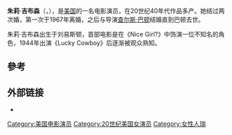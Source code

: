{{Infobox person
| name          = 朱莉·吉布森<br>Julie Gibson
| birth_name    = Gladys Camille Soray<ref name="Branting2014">{{cite book|author=Steven D. Branting|title=Hidden History of Lewiston, Idaho|url=https://books.google.com/books?id=KBKDAgAAQBAJ&pg=PA45|year=2014|publisher=The History Press|isbn=978-1-62619-354-3|pages=45–46|url-status=dead|archiveurl=https://web.archive.org/web/20150921071505/https://books.google.com/books?id=KBKDAgAAQBAJ&pg=PA45|archivedate=2015-09-21}}</ref>
| image         = 
| imagesize     = 
| caption       = 
| birth_date    = {{birth date|1913|9|6|mf=y}}{{Citation needed |date=August 2020}} 
| birth_place   = [[美国|美国]][[爱达荷州|爱达荷州]][[刘易斯顿_(爱达荷州)|刘易斯顿]]<ref>{{cite web|url=https://search.ancestrylibrary.com/cgi-bin/sse.dll?_phsrc=yMl2&_phstart=successSource&usePUBJs=true&qh=ALiEVeiOpj4nNA74E7n2Bg==&gss=angs-c&new=1&rank=1&msT=1&gsfn=Gladys+Camille&gsfn_x=0&gsln=Sorey&gsln_x=0&msbdy=1913&MSAV=1&uidh=57k&pcat=34&h=509567&dbid=1209&indiv=1&ml_rpos=1|title=Ancestry Library Edition|website=Search.ancestrylibrary.com|accessdate=20 November 2018}}</ref>
| death_date    = {{death date and age|2019|10|02|1913|09|09}}
| death_place   = 美國[[加利福尼亚州|加利福尼亚州]][[洛杉矶|洛杉矶]]
| occupation    = {{hlist|女演員|歌手|配音藝人|聲樂教練}}
| nationality   = 美國
| yearsactive   = 1935–1984年
| spouse        = {{marriage|吉米·格里爾<br />|1939|1940|end=divorced}}<br />{{marriage|小迪恩·迪爾曼<br />|1964|1967|end=divorced}}<br />{{marriage|[[查尔斯·巴顿|查尔斯·巴顿]]<br />|1973|1981|end=逝世}}
}}
'''朱莉·吉布森'''（{{lang-en|Julie Gibson}}，{{bd|1913年|9月6日|2019年|10月2日|catIdx=Gibson}}），是[[美国|美国]]的一名电影演员，在20世纪40年代作品多产。她结过两次婚，第一次于1967年离婚，之后与导演[[查尔斯·巴顿|查尔斯·巴顿]]结婚直到巴顿去世。

朱莉·吉布森出生于刘易斯顿，首部电影是在《Nice Girl?》中饰演一位不知名的角色，1944年出演《Lucky Cowboy》后逐渐被观众熟知。

==參考==
{{reflist}}

==外部链接==
*{{imdb name|id=0317054}}

{{DEFAULTSORT:Z朱}}
[[Category:美国电影演员|Category:美国电影演员]]
[[Category:20世纪美国女演员|Category:20世纪美国女演员]]
[[Category:女性人瑞|Category:女性人瑞]]